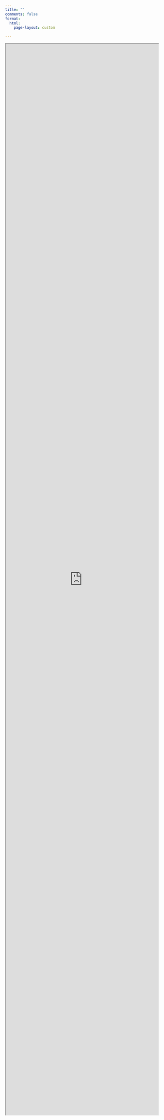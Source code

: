 ```yaml
---
title: ""
comments: false
format:
  html:
    page-layout: custom

---
```

<div class="page-layout-custom" style="height:88vh">
<iframe src="https://eepurl.com/gtDkjX" title="signup" height=100% width=100% ></iframe> 
</div>